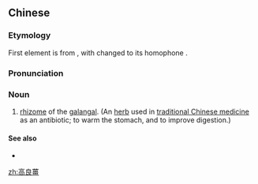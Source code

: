 {{also|高良姜}}
==Chinese==
{{zh-forms|s=高良姜|alt=高莨薑|delink=1|type=21}}

===Etymology===
First element is from {{zh-l|高涼|''ancient placename in China''}}, with {{zh-l|*涼|cold}} changed to its homophone {{zh-l|*良|good}}.

===Pronunciation===
{{zh-pron
|m=gāoliángjiāng
|c=gou1 loeng4 goeng1
|cat=n
}}

===Noun===
{{zh-noun}}

# {{lb|zh|TCM}} [[rhizome]] of the [[galangal]]. (An [[herb]] used in [[traditional Chinese medicine]] as an antibiotic; to warm the stomach, and to improve digestion.)

====See also====
* {{zh-l|溫裏藥}}

[[zh:高良薑]]